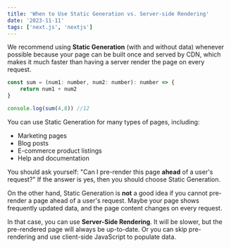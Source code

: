 ```yaml
---
title: 'When to Use Static Generation vs. Server-side Rendering'
date: '2023-11-11'
tags: ['next.js', 'nextjs']
---
```


We recommend using **Static Generation** (with and without data) whenever possible because your page can be built once and served by CDN, which makes it much faster than having a server render the page on every request.
```jsx
const sum = (num1: number, num2: number): number => {
    return num1 + num2
}

console.log(sum(4,8)) //12
```

You can use Static Generation for many types of pages, including:

- Marketing pages
- Blog posts
- E-commerce product listings
- Help and documentation

You should ask yourself: "Can I pre-render this page **ahead** of a user's request?" If the answer is yes, then you should choose Static Generation.

<CustomImage src="https://raw.githubusercontent.com/sawaby/blog-posts/main/images/ssgbenefits.png" alt="ChatGPT provides the benefits of Static-Site Generation" />

On the other hand, Static Generation is **not** a good idea if you cannot pre-render a page ahead of a user's request. Maybe your page shows frequently updated data, and the page content changes on every request.

In that case, you can use **Server-Side Rendering**. It will be slower, but the pre-rendered page will always be up-to-date. Or you can skip pre-rendering and use client-side JavaScript to populate data.